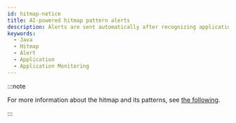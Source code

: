 ```yaml
---
id: hitmap-notice
title: AI-powered hitmap pattern alerts
description: Alerts are sent automatically after recognizing application execution distribution patterns through machine learning.
keywords:
  - Java
  - Hitmap
  - Alert
  - Application
  - Application Monitoring
---
```



<Hitmappatternnotice />

:::note

For more information about the hitmap and its patterns, see [the following](trs-view).

:::
